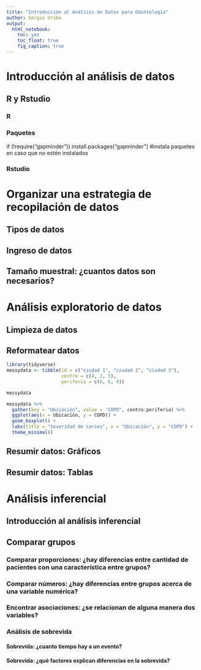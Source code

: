 ```yaml
---
title: "Introducción al Análisis de Datos para Odontología"
author: Sergio Uribe
output: 
  html_notebook: 
    toc: yes
    toc_float: true
    fig_caption: true
---
```


# Introducción al análisis de datos

## R y Rstudio
### R

### Paquetes

if (!require("gapminder")) install.packages("gapminder") #instala paquetes en caso que no estén instalados


### Rstudio

# Organizar una estrategia de recopilación de datos
## Tipos de datos
## Ingreso de datos
## Tamaño muestral: ¿cuantos datos son necesarios?

# Análisis exploratorio de datos
## Limpieza de datos

## Reformatear datos

```r
library(tidyverse)
messydata <- tibble(id = c("ciudad 1", "ciudad 2", "ciudad 3"),
                    centro = c(4, 2, 5),
                    periferia = c(8, 6, 9))
```
```r
messydata
```



```r
messydata %>% 
  gather(key = "Ubicación", value = "COPD", centro:periferia) %>% 
  ggplot(aes(x = Ubicación, y = COPD)) + 
  geom_boxplot() + 
  labs(title = "Severidad de caries", x = "Ubicación", y = "COPD") + 
  theme_minimal()
```



## Resumir datos: Gráficos
## Resumir datos: Tablas

# Análisis inferencial
## Introducción al análisis inferencial
## Comparar grupos
### Comparar proporciones: ¿hay diferencias entre cantidad de pacientes con una característica entre grupos?
### Comparar números: ¿hay diferencias entre grupos acerca de una variable numérica?
### Encontrar asociaciones: ¿se relacionan de alguna manera dos variables?
### Análisis de sobrevida
#### Sobrevida: ¿cuanto tiempo hay a un evento?
#### Sobrevida: ¿qué factores explican diferencias en la sobrevida?